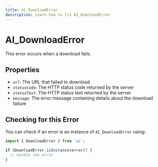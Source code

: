 ```yaml
---
title: AI_DownloadError
description: Learn how to fix AI_DownloadError
---
```


# AI_DownloadError

This error occurs when a download fails.

## Properties

- `url`: The URL that failed to download
- `statusCode`: The HTTP status code returned by the server
- `statusText`: The HTTP status text returned by the server
- `message`: The error message containing details about the download failure

## Checking for this Error

You can check if an error is an instance of `AI_DownloadError` using:

```typescript
import { DownloadError } from 'ai';

if (DownloadError.isInstance(error)) {
  // Handle the error
}
```
